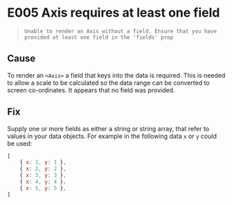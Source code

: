 
<Meta title="Errors & Warnings/Errors/E005" />

# E005 Axis requires at least one field

> `Unable to render an Axis without a field. Ensure that you have provided at least one field in the 'fields' prop`

## Cause

To render an `<Axis>` a field that keys into the data is required. This is needed to allow a scale to be calculated so the data range can be converted to screen co-ordinates. It appears that no field was provided.

## Fix

Supply one or more fields as either a string or string array, that refer to values in your data objects. For example in the following data `x` or `y` could be used:

```javascript
[
    { x: 1, y: 1 },
    { x: 2, y: 2 },
    { x: 3, y: 3 },
    { x: 4, y: 4 },
    { x: 5, y: 5 },
]
```

